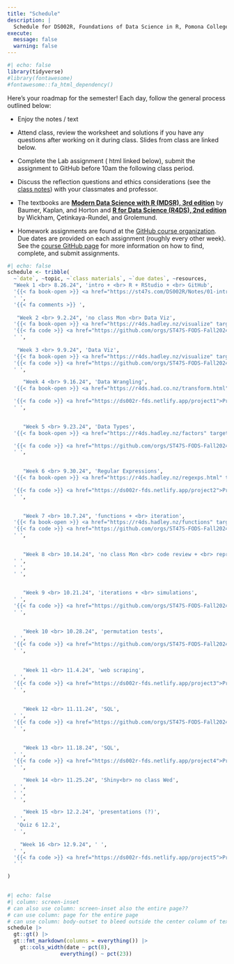 ```yaml
---
title: "Schedule"
description: |
  Schedule for DS002R, Foundations of Data Science in R, Pomona College, Fall 2024
execute: 
  message: false
  warning: false
---
```


```r
#| echo: false
library(tidyverse)
#library(fontawesome)
#fontawesome::fa_html_dependency()
```

Here's your roadmap for the semester! Each day, follow the general process outlined below:

-   Enjoy the notes / text <i class="fas fa-book-open"></i>

-   Attend class, review the <i class="fas fa-pencil-alt"></i> worksheet and solutions if you have any questions after working on it during class.  <i class="fas fa-desktop"></i> Slides from class are linked below. 

-   Complete the Lab assignment (<i class="fa-solid fa-code"></i> html linked below), <i class="fa-solid fa-paper-plane"></i> submit the assignment to GitHub before 10am the following class period.

-   Discuss the reflection questions <i class="fas fa-lightbulb"></i> and ethics considerations <i class="fas fa-balance-scale"></i> (see the <i class="fas fa-book-open"></i> <a href = "https://st47s.com/SDS261/Notes/" target = "_blank">class notes</a>) with your classmates and professor.

-   The textbooks are <b> <a href = "https://mdsr-book.github.io/mdsr3e/" target = "_blank">Modern Data Science with R (MDSR), 3rd edition</a></b> by Baumer, Kaplan, and Horton and <b> <a href = "https://r4ds.hadley.nz/" target = "_blank">R for Data Science (R4DS), 2nd edition</a></b> by Wickham, Çetinkaya-Rundel, and Grolemund.

-   Homework assignments are found at the <a href = "https://github.com/orgs/ST47S-FODS-Fall2024/repositories" target = "_blank">GitHub course organization</a>.  Due dates are provided on each assignment (roughly every other week).  See the <a href = "https://ds002r-fds.netlify.app/github">course GitHub page</a> for more information on how to find, complete, and submit assignments.

<!--
In order to use the icons, you need the fontawesome extension, https://github.com/quarto-ext/fontawesome

quarto add quarto-ext/fontawesome
-->


```r
#| echo: false
schedule <- tribble(
  ~`date`, ~topic, ~`class materials`, ~`due dates`, ~resources,
  "Week 1 <br> 8.26.24", 'intro + <br> R + RStudio + <br> GitHub', 
  '{{< fa book-open >}} <a href="https://st47s.com/DS002R/Notes/01-intro.html" target = "_blank">Introduction</a> <br> {{< fa book-open >}} <a href="https://mdsr-book.github.io/mdsr2e/ch-prologue.html" target = "_blank"> MDSR Prologue</a> <br> {{< fa book-open >}} <a href = "https://www.openscapes.org/blog/2022/05/27/github-illustrated-series/" target = "_blank">Why Git? + monsters</a> <br> {{< fa desktop >}} <a href="https://ds002r-fds.netlify.app/slides/2024-08-26-intro.html" target = "_blank"> Introduction</a> <br> {{< fa pencil >}} <a href="https://ds002r-fds.netlify.app/handout/ws1_ds2_f24_DSproj.pdf" target = "_blank">WS 1 - DS project</a> <br> {{< fa pencil >}} <a href="https://ds002r-fds.netlify.app/handout/ws2_ds2_f24_R.pdf" target = "_blank">WS 2 - R syntax</a>',
  ' ',
  '{{< fa comments >}} ',
  
   "Week 2 <br> 9.2.24", 'no class Mon <br> Data Viz', 
  '{{< fa book-open >}} <a href="https://r4ds.hadley.nz/visualize" target = "_blank"> R4DS Visualize</a> <br> {{< fa book-open >}} <a href="https://st47s.com/DS002R/Notes/10-grammar-graphics.html" target = "_blank">graphics</a> <br> {{< fa book-open >}} <a href="https://st47s.com/DS002R/Notes/11-ggplot.html" target = "_blank">ggplot</a> <br> {{< fa desktop >}} <a href="https://ds002r-fds.netlify.app/slides/2024-08-28-dataviz.html" target = "_blank"> Data Viz</a> <br> {{< fa pencil >}} <a href="https://ds002r-fds.netlify.app/handout/ws3_ds2_f24_tufte.pdf" target = "_blank">WS 3 - Tufte</a> ',
  '{{< fa code >}} <a href="https://github.com/orgs/ST47S-FODS-Fall2024/repositories" target = "_blank">HW 1</a> - due 9.3',
  ' ',
  
   "Week 3 <br> 9.9.24", 'Data Viz', 
  '{{< fa book-open >}} <a href="https://r4ds.hadley.nz/visualize" target = "_blank"> R4DS Visualize</a> <br> {{< fa book-open >}} <a href="https://st47s.com/DS002R/Notes/10-grammar-graphics.html" target = "_blank">graphics</a> <br> {{< fa book-open >}} <a href="https://st47s.com/DS002R/Notes/11-ggplot.html" target = "_blank">ggplot</a> <br> {{< fa desktop >}} <a href="https://ds002r-fds.netlify.app/slides/2024-08-28-dataviz.html" target = "_blank"> Data Viz</a> <br> {{< fa desktop >}} <a href="https://ds002r-fds.netlify.app/slides/2024-09-11-verbs.html" target = "_blank"> Data Verbs</a> <br> {{< fa pencil >}} <a href="https://ds002r-fds.netlify.app/handout/ws4_ds2_f24_ggplot.pdf" target = "_blank">WS 4 - ggplot</a>',
  '{{< fa code >}} <a href="https://github.com/orgs/ST47S-FODS-Fall2024/repositories" target = "_blank">HW 2</a> - due 9.10 <br> Quiz 1 9.11',
  ' ',

     "Week 4 <br> 9.16.24", 'Data Wrangling', 
  '{{< fa book-open >}} <a href="https://r4ds.had.co.nz/transform.html" target = "_blank"> R4DS Transform</a> <br> {{< fa book-open >}} <a href="https://st47s.com/DS002R/Notes/07-wrangling.html" target = "_blank">wrangling</a> <br> {{< fa desktop >}} <a href="https://ds002r-fds.netlify.app/slides/2024-09-11-verbs.html" target = "_blank"> Data Verbs</a> <br> {{< fa desktop >}} <a href="https://ds002r-fds.netlify.app/slides/2024-09-18-pivotjoin.html" target = "_blank"> Pivot + Join</a> <br> {{< fa pencil >}} <a href="https://ds002r-fds.netlify.app/handout/ws5_ds2_f24_verbs.pdf" target = "_blank">WS 5 - verbs</a> <br> {{< fa pencil >}} <a href="https://ds002r-fds.netlify.app/handout/ws6_ds2_f24_join.pdf" target = "_blank">WS 6 - joining</a>',

  '{{< fa code >}} <a href="https://ds002r-fds.netlify.app/project1">Project 1</a> - due 9.18',
  ' ',

  
     "Week 5 <br> 9.23.24", 'Data Types', 
  '{{< fa book-open >}} <a href="https://r4ds.hadley.nz/factors" target = "_blank"> R4DS Factors</a> <br> {{< fa book-open >}} <a href="https://r4ds.hadley.nz/strings" target = "_blank"> R4DS Strings</a> <br> {{< fa book-open >}} <a href="https://st47s.com/DS002R/Notes/08-text-analysis.html" target = "_blank">Text analysis</a> <br> {{< fa desktop >}} <a href="https://ds002r-fds.netlify.app/slides/2024-09-23-types.html" target = "_blank">Data Types</a> <br> {{< fa pencil >}} <a href="https://ds002r-fds.netlify.app/handout/ws7_ds2_f24_strings.pdf" target = "_blank">WS 7 - strings</a>',

  '{{< fa code >}} <a href="https://github.com/orgs/ST47S-FODS-Fall2024/repositories" target = "_blank">HW 3</a> - due 9.24 <br> Quiz 2 9.25',
  ' ',

  
     "Week 6 <br> 9.30.24", 'Regular Expressions', 
  '{{< fa book-open >}} <a href="https://r4ds.hadley.nz/regexps.html" target = "_blank"> R4DS Regular expressions</a> <br> {{< fa book-open >}} <a href="https://st47s.com/DS002R/Notes/09-reg-expr.html" target = "_blank">Regular expressions</a> <br> {{< fa desktop >}} <a href="https://ds002r-fds.netlify.app/slides/2024-09-30-regex.html" target = "_blank">Regular expressions</a> <br> {{< fa pencil >}} <a href="https://ds002r-fds.netlify.app/handout/ws8_ds2_f24_regex1.pdf" target = "_blank">WS 8 - reg exp 1</a> <br> {{< fa pencil >}} <a href="https://ds002r-fds.netlify.app/handout/ws9_ds2_f24_regex2.pdf" target = "_blank">WS 9 - reg exp 2</a>',

  '{{< fa code >}} <a href="https://ds002r-fds.netlify.app/project2">Project 2</a> - due 10.2',
  ' ',

  
     "Week 7 <br> 10.7.24", 'functions + <br> iteration', 
  '{{< fa book-open >}} <a href="https://r4ds.hadley.nz/functions" target = "_blank"> R4DS Fuctions</a> <br>  {{< fa book-open >}} <a href="https://r4ds.hadley.nz/iteration" target = "_blank"> R4DS Iteration</a> <br>  {{< fa book-open >}} <a href="https://st47s.com/DS002R/Notes/12-iteration.html" target = "_blank">Functions + Iteration</a> <br> {{< fa desktop >}} <a href="https://ds002r-fds.netlify.app/slides/2024-10-07-funcmap.html" target = "_blank">functions + iteration</a> <br> {{< fa pencil >}} <a href="https://ds002r-fds.netlify.app/handout/ws10_ds2_f24_funcs.pdf" target = "_blank">WS 10 - functions</a>',
  '{{< fa code >}} <a href="https://github.com/orgs/ST47S-FODS-Fall2024/repositories" target = "_blank">HW 4</a> - due 10.8 <br> Quiz 3 10.9',
  ' ',

  
     "Week 8 <br> 10.14.24", 'no class Mon <br> code review + <br> reprex', 
  ' ',
  ' ',
  ' ',

  
     "Week 9 <br> 10.21.24", 'iterations + <br> simulations', 
  ' ',
  '{{< fa code >}} <a href="https://github.com/orgs/ST47S-FODS-Fall2024/repositories" target = "_blank">HW 5</a> - due 10.22',
  ' ',

  
     "Week 10 <br> 10.28.24", 'permutation tests', 
  ' ',
  '{{< fa code >}} <a href="https://github.com/orgs/ST47S-FODS-Fall2024/repositories" target = "_blank">HW 6</a> - due 10.29 <br> Quiz 4 10.30',
  ' ',
  
  
     "Week 11 <br> 11.4.24", 'web scraping', 
  ' ',
  '{{< fa code >}} <a href="https://ds002r-fds.netlify.app/project3">Project 3</a> - due 11.6',
  ' ',
  
  
     "Week 12 <br> 11.11.24", 'SQL', 
  ' ',
  '{{< fa code >}} <a href="https://github.com/orgs/ST47S-FODS-Fall2024/repositories" target = "_blank">HW 7</a> - due 11.10 <br> Quiz 5 11.12',
  ' ',
  
  
     "Week 13 <br> 11.18.24", 'SQL', 
  ' ',
  '{{< fa code >}} <a href="https://ds002r-fds.netlify.app/project4">Project 4</a> - due 11.20',
  ' ',

     "Week 14 <br> 11.25.24", 'Shiny<br> no class Wed', 
  ' ',
  ' ',
  ' ',

     "Week 15 <br> 12.2.24", 'presentations (?)', 
  ' ',
   'Quiz 6 12.2',
  ' ',
  
    "Week 16 <br> 12.9.24", ' ', 
  ' ',
  '{{< fa code >}} <a href="https://ds002r-fds.netlify.app/project5">Project 5</a> - due 12.9 <br> + presentations (?)',
  ' '

)
  
```

```r
#| echo: false
#| column: screen-inset
# can also use column: screen-inset also the entire page??
# can use column: page for the entire page
# can use column: body-outset to bleed outside the center column of text
schedule |> 
  gt::gt() |> 
  gt::fmt_markdown(columns = everything()) |> 
    gt::cols_width(date ~ pct(8),
                 everything() ~ pct(23))
```






